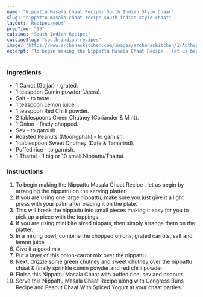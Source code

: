 ---
name: "Nippattu Masala Chaat Recipe- South Indian Style Chaat"
slug: "nippattu-masala-chaat-recipe-south-indian-style-chaat"
layout: 'RecipeLayout'
prepTime: "15"
cuisine: "South Indian Recipes"
cuisineSlug: "south-indian-recipes"
image: "https://www.archanaskitchen.com/images/archanaskitchen/1-Author/sneha-archanaskitchen.com/Nipattu_Masala_Chaat_Recipe__1600.jpg"
excerpt: "To begin making the Nippattu Masala Chaat Recipe , let us begin by arranging the nippattu on the serving platter"
---

### Ingredients

- 1 Carrot (Gajjar) - grated.
- 1 teaspoon Cumin powder (Jeera).
- Salt - to taste.
- 1 teaspoon Lemon juice.
- 1 teaspoon Red Chilli powder.
- 2 tablespoons Green Chutney (Coriander & Mint).
- 1 Onion - finely chopped.
- Sev - to garnish.
- Roasted Peanuts (Moongphali) - to garnish.
- 1 tablespoon Sweet Chutney (Date & Tamarind).
- Puffed rice - to garnish.
- 1 Thattai - 1 big or 10 small  Nippattu/Thattai.

### Instructions

1. To begin making the Nippattu Masala Chaat Recipe , let us begin by arranging the nippattu on the serving platter.
1. If you are using one large nippattu, make sure you just give it a light press with your palm after placing it on the plate.
1. This will break the nippattu into small pieces making it easy for you to pick up a piece with the toppings.
1. If you are using mini bite sized nippats, then simply arrange them on the platter.
1. In a mixing bowl, combine the chopped onions, grated carrots, salt and lemon  juice.
1. Give it a good mix.
1. Put a layer of this onion-carrot mix over the nippattu.
1. Next, drizzle some green chutney and sweet chutney over the nippattu chaat & finally sprinkle cumin powder and red chilli powder.
1. Finish this Nippattu Masala Chaat with puffed rice, sev and peanuts.
1. Serve this Nippattu Masala Chaat Recipe along with Congress Buns Recipe and Peanut Chaat With Spiced Yogurt at your chaat parties.
